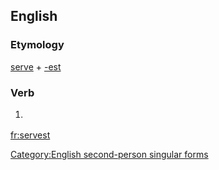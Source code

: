 ==English==

===Etymology===
[[serve]] + [[-est]]

===Verb===
{{infl|en|verb form}}

# {{archaic}} {{form of|Second-person singular simple present form of|serve}}

[[Category:English second-person singular forms]]

[[fr:servest]]